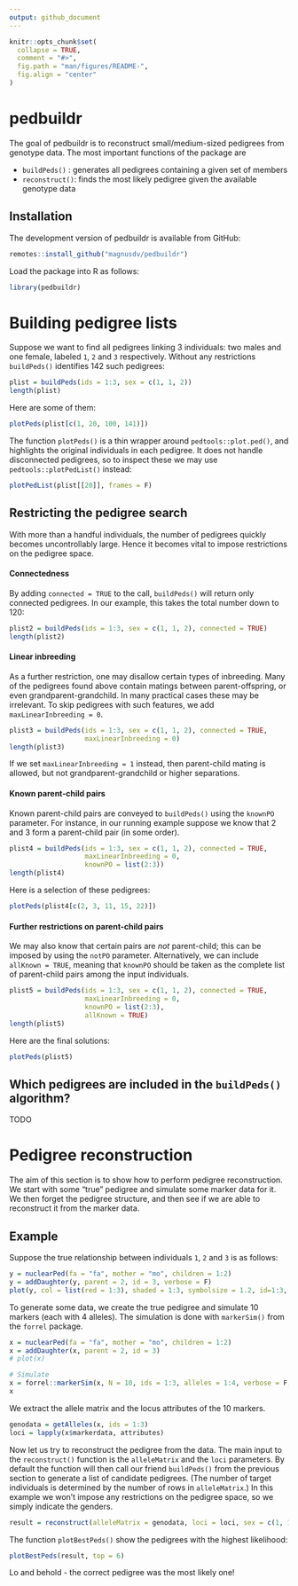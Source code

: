 ```yaml
---
output: github_document
---
```


<!-- README.md is generated from README.Rmd. Please edit that file -->

```r
knitr::opts_chunk$set(
  collapse = TRUE,
  comment = "#>",
  fig.path = "man/figures/README-",
  fig.align = "center"
)
```
# pedbuildr

The goal of pedbuildr is to reconstruct small/medium-sized pedigrees from genotype data. The most important functions of the package are

* `buildPeds()` : generates all pedigrees containing a given set of members
* `reconstruct()`: finds the most likely pedigree given the available genotype data

## Installation
The development version of pedbuildr is available from GitHub:
``` r
remotes::install_github("magnusdv/pedbuildr")
```

Load the package into R as follows:
```r
library(pedbuildr)
```

# Building pedigree lists

Suppose we want to find all pedigrees linking 3 individuals: two males and one female, labeled `1`, `2` and `3` respectively. Without any restrictions `buildPeds()` identifies 142 such pedigrees:
```r
plist = buildPeds(ids = 1:3, sex = c(1, 1, 2))
length(plist)
```

Here are some of them: 

```r
plotPeds(plist[c(1, 20, 100, 141)])
```

The function `plotPeds()` is a thin wrapper around `pedtools::plot.ped()`, and highlights the original individuals in each pedigree. It does not handle disconnected pedigrees, so to inspect these we may use `pedtools::plotPedList()` instead:
```r
plotPedList(plist[[20]], frames = F)
```

## Restricting the pedigree search

With more than a handful individuals, the number of pedigrees quickly becomes uncontrollably large. Hence it becomes vital to impose restrictions on the pedigree space. 

#### Connectedness
By adding `connected = TRUE` to the call, `buildPeds()` will return only connected pedigrees. In our example, this takes the total number down to 120:

```r
plist2 = buildPeds(ids = 1:3, sex = c(1, 1, 2), connected = TRUE)
length(plist2)
```

#### Linear inbreeding
As a further restriction, one may disallow certain types of inbreeding. Many of the pedigrees found above contain matings between parent-offspring, or even grandparent-grandchild. In many practical cases these may be irrelevant. To skip pedigrees with such features, we add `maxLinearInbreeding = 0`. 

```r
plist3 = buildPeds(ids = 1:3, sex = c(1, 1, 2), connected = TRUE, 
                   maxLinearInbreeding = 0)
length(plist3)
```

If we set `maxLinearInbreeding = 1` instead, then parent-child mating is allowed, but not grandparent-grandchild or higher separations.

#### Known parent-child pairs
Known parent-child pairs are conveyed to `buildPeds()` using the `knownPO` parameter. For instance, in our running example suppose we know that 2 and 3 form a parent-child pair (in some order).

```r
plist4 = buildPeds(ids = 1:3, sex = c(1, 1, 2), connected = TRUE, 
                   maxLinearInbreeding = 0,
                   knownPO = list(2:3))
length(plist4)
```

Here is a selection of these pedigrees:

```r
plotPeds(plist4[c(2, 3, 11, 15, 22)])
```

#### Further restrictions on parent-child pairs
We may also know that certain pairs are *not* parent-child; this can be imposed by using the `notPO` parameter. Alternatively, we can include `allKnown = TRUE`, meaning that `knownPO` should be taken as the complete list of parent-child pairs among the input individuals.

```r
plist5 = buildPeds(ids = 1:3, sex = c(1, 1, 2), connected = TRUE, 
                   maxLinearInbreeding = 0,
                   knownPO = list(2:3), 
                   allKnown = TRUE)
length(plist5)
```

Here are the final solutions:
```r
plotPeds(plist5)
```

## Which pedigrees are included in the `buildPeds()` algorithm?
TODO

# Pedigree reconstruction
The aim of this section is to show how to perform pedigree reconstruction. We start with some "true" pedigree and simulate some marker data for it. We then forget the pedigree structure, and then see if we are able to reconstruct it from the marker data.

## Example
Suppose the true relationship between individuals `1`, `2` and `3` is as follows:

```r
y = nuclearPed(fa = "fa", mother = "mo", children = 1:2)
y = addDaughter(y, parent = 2, id = 3, verbose = F)
plot(y, col = list(red = 1:3), shaded = 1:3, symbolsize = 1.2, id=1:3, margin = c(1,1,2,1))
```

To generate some data, we create the true pedigree and simulate 10 markers (each with 4 alleles). The simulation is done with `markerSim()` from the `forrel` package.

```r
x = nuclearPed(fa = "fa", mother = "mo", children = 1:2)
x = addDaughter(x, parent = 2, id = 3)
# plot(x)

# Simulate
x = forrel::markerSim(x, N = 10, ids = 1:3, alleles = 1:4, verbose = F, seed = 123)
x
```

We extract the allele matrix and the locus attributes of the 10 markers.
```r
genodata = getAlleles(x, ids = 1:3)
loci = lapply(x$markerdata, attributes)
```

Now let us try to reconstruct the pedigree from the data. The main input to the `reconstruct()` function is the `alleleMatrix` and the `loci` parameters. By default the function will then call our friend `buildPeds()` from the previous section to generate a list of candidate pedigrees. (The number of target individuals is determined by the number of rows in `alleleMatrix`.) In this example we won't impose any restrictions on the pedigree space, so we simply indicate the genders.
```r
result = reconstruct(alleleMatrix = genodata, loci = loci, sex = c(1, 1, 2))
```

The function `plotBestPeds()` show the pedigrees with the highest likelihood:
```r
plotBestPeds(result, top = 6)
```

Lo and behold - the correct pedigree was the most likely one! 

